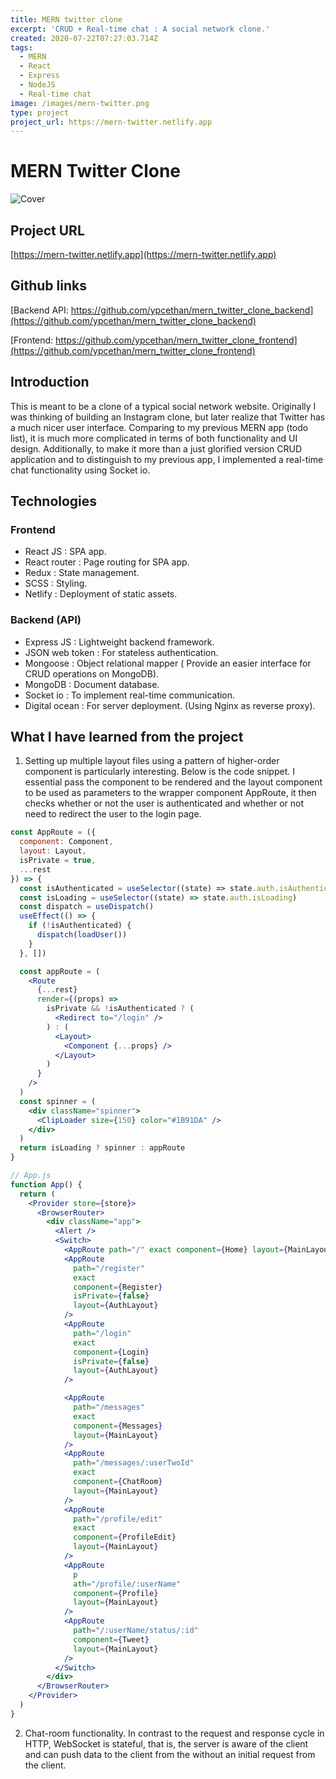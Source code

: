 ```yaml
---
title: MERN twitter clone
excerpt: 'CRUD + Real-time chat : A social network clone.'
created: 2020-07-22T07:27:03.714Z
tags:
  - MERN
  - React
  - Express
  - NodeJS
  - Real-time chat
image: /images/mern-twitter.png
type: project
project_url: https://mern-twitter.netlify.app
---
```


# MERN Twitter Clone

![Cover](/images/mern-twitter.png)

## Project URL

[https://mern-twitter.netlify.app](https://mern-twitter.netlify.app)

## Github links

[Backend API: https://github.com/ypcethan/mern_twitter_clone_backend](https://github.com/ypcethan/mern_twitter_clone_backend)

[Frontend: https://github.com/ypcethan/mern_twitter_clone_frontend](https://github.com/ypcethan/mern_twitter_clone_frontend)

## Introduction

This is meant to be a clone of a typical social network website. Originally I was thinking of building an Instagram clone, but later realize that Twitter has a much nicer user interface. Comparing to my previous MERN app (todo list), it is much more complicated in terms of both functionality and UI design. Additionally, to make it more than a just glorified version CRUD application and to distinguish to my previous app, I implemented a real-time chat functionality using Socket io.

## Technologies

### Frontend

- React JS : SPA app.
- React router : Page routing for SPA app.
- Redux : State management.
- SCSS : Styling.
- Netlify : Deployment of static assets.

### Backend (API)

- Express JS : Lightweight backend framework.
- JSON web token : For stateless authentication.
- Mongoose : Object relational mapper ( Provide an easier interface for CRUD operations on MongoDB).
- MongoDB : Document database.
- Socket io : To implement real-time communication.
- Digital ocean : For server deployment. (Using Nginx as reverse proxy).

## What I have learned from the project

1. Setting up multiple layout files using a pattern of higher-order component is particularly interesting. Below is the code snippet.
   I essential pass the component to be rendered and the layout component to be used as parameters to the wrapper component AppRoute, it then checks whether or not the user is authenticated and whether or not need to redirect the user to the login page.

```jsx
const AppRoute = ({
  component: Component,
  layout: Layout,
  isPrivate = true,
  ...rest
}) => {
  const isAuthenticated = useSelector((state) => state.auth.isAuthenticated)
  const isLoading = useSelector((state) => state.auth.isLoading)
  const dispatch = useDispatch()
  useEffect(() => {
    if (!isAuthenticated) {
      dispatch(loadUser())
    }
  }, [])

  const appRoute = (
    <Route
      {...rest}
      render={(props) =>
        isPrivate && !isAuthenticated ? (
          <Redirect to="/login" />
        ) : (
          <Layout>
            <Component {...props} />
          </Layout>
        )
      }
    />
  )
  const spinner = (
    <div className="spinner">
      <ClipLoader size={150} color="#1B91DA" />
    </div>
  )
  return isLoading ? spinner : appRoute
}
```

```jsx
// App.js
function App() {
  return (
    <Provider store={store}>
      <BrowserRouter>
        <div className="app">
          <Alert />
          <Switch>
            <AppRoute path="/" exact component={Home} layout={MainLayout} />
            <AppRoute
              path="/register"
              exact
              component={Register}
              isPrivate={false}
              layout={AuthLayout}
            />
            <AppRoute
              path="/login"
              exact
              component={Login}
              isPrivate={false}
              layout={AuthLayout}
            />

            <AppRoute
              path="/messages"
              exact
              component={Messages}
              layout={MainLayout}
            />
            <AppRoute
              path="/messages/:userTwoId"
              exact
              component={ChatRoom}
              layout={MainLayout}
            />
            <AppRoute
              path="/profile/edit"
              exact
              component={ProfileEdit}
              layout={MainLayout}
            />
            <AppRoute
              p
              ath="/profile/:userName"
              component={Profile}
              layout={MainLayout}
            />
            <AppRoute
              path="/:userName/status/:id"
              component={Tweet}
              layout={MainLayout}
            />
          </Switch>
        </div>
      </BrowserRouter>
    </Provider>
  )
}
```

2. Chat-room functionality. In contrast to the request and response cycle in HTTP, WebSocket is stateful, that is, the server is aware of the client and can push data to the client from the without an initial request from the client.
